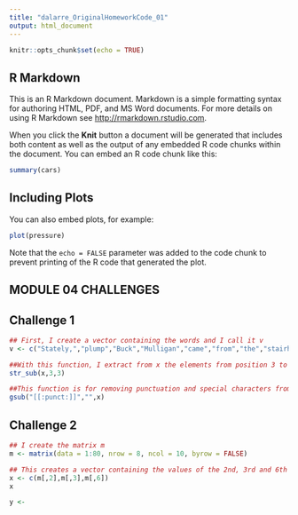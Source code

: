 ```yaml
---
title: "dalarre_OriginalHomeworkCode_01"
output: html_document
---
```


```r
knitr::opts_chunk$set(echo = TRUE)
```

## R Markdown

This is an R Markdown document. Markdown is a simple formatting syntax for authoring HTML, PDF, and MS Word documents. For more details on using R Markdown see <http://rmarkdown.rstudio.com>.

When you click the **Knit** button a document will be generated that includes both content as well as the output of any embedded R code chunks within the document. You can embed an R code chunk like this:

```r
summary(cars)
```

## Including Plots

You can also embed plots, for example:

```r
plot(pressure)
```

Note that the `echo = FALSE` parameter was added to the code chunk to prevent printing of the R code that generated the plot.


## MODULE 04 CHALLENGES

## Challenge 1

```r

## First, I create a vector containing the words and I call it v
v <- c("Stately,","plump","Buck","Mulligan","came","from","the","stairhead,","bearing","a","bowl","of","lather","on","which","a","mirror","and","a","razor","lay","crossed.")

##With this function, I extract from x the elements from position 3 to position 3, which means I extract every third element
str_sub(x,3,3)

##This function is for removing punctuation and special characters from the string
gsub("[[:punct:]]","",x)


```


## Challenge 2

```r
## I create the matrix m
m <- matrix(data = 1:80, nrow = 8, ncol = 10, byrow = FALSE)

## This creates a vector containing the values of the 2nd, 3rd and 6th column of the matrix m
x <- c(m[,2],m[,3],m[,6])
x

y <-
```

